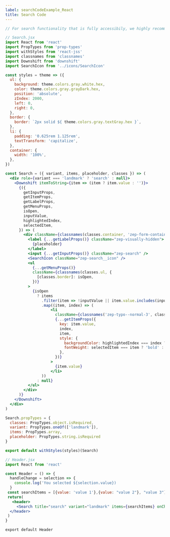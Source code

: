 ```yaml
---
label: searchCodeExample_React
title: Search Code
---
```


```jsx
// For search functionality that is fully accessibily, we highly recommend the use of downshift

// Search.jsx
import React from 'react'
import PropTypes from 'prop-types'
import withStyles from 'react-jss'
import classnames from 'classnames'
import Downshift from 'downshift'
import SearchIcon from '../icons/SearchIcon'

const styles = theme => ({
  ul: {
    background: theme.colors.gray.white.hex,
    color: theme.colors.gray.grayDark.hex,
    position: 'absolute',
    zIndex: 2000,
    left: 0,
    right: 0,
  },
  border: {
    border: `2px solid ${ theme.colors.gray.textGray.hex }`,
  },
  li: {
    padding: '0.625rem 1.125rem',
    textTransform: 'capitalize',
  },
  container: {
    width: '100%',
  },
})

const Search = ({ variant, items, placeholder, classes }) => (
  <div role={variant === 'landmark' ? 'search' : null}>
    <Downshift itemToString={item => (item ? item.value : '')}>
      {({
        getInputProps,
        getItemProps,
        getLabelProps,
        getMenuProps,
        isOpen,
        inputValue,
        highlightedIndex,
        selectedItem,
      }) => (
        <div className={classnames(classes.container, 'zep-form-container')}>
          <label {...getLabelProps()} className="zep-visually-hidden">
            {placeholder}
          </label>
          <input {...getInputProps()} className="zep-search" />
          <SearchIcon className="zep-search__icon" />
          <ul
            {...getMenuProps()}
            className={classnames(classes.ul, {
              [classes.border]: isOpen,
            })}
          >
            {isOpen
              ? items
                .filter(item => !inputValue || item.value.includes(inputValue))
                .map((item, index) => (
                    <li
                      className={classnames('zep-typo--normal-3', classes.li)}
                      {...getItemProps({
                        key: item.value,
                        index,
                        item,
                        style: {
                          backgroundColor: highlightedIndex === index ? '#eceeef' : 'white',
                          fontWeight: selectedItem === item ? 'bold' : 'normal',
                        },
                      })}
                    >
                      {item.value}
                    </li>
                ))
              : null}
          </ul>
        </div>
      )}
    </Downshift>
  </div>
)

Search.propTypes = {
  classes: PropTypes.object.isRequired,
  variant: PropTypes.oneOf(['landmark']),
  items: PropTypes.array,
  placeholder: PropTypes.string.isRequired
}

export default withStyles(styles)(Search)

// Header.jsx
import React from 'react'

const Header = () => {
  handleChange = selection => {
    console.log('You selected ${selection.value})
  }
 const searchItems = [{value: 'value 1'},{value: "value 2"}, "value 3"]
 return(
   <header>
     <Search title="search" variant="landmark" items={searchItems} onChange={handleChange}>
  </header>
 )
}

export default Header
```

